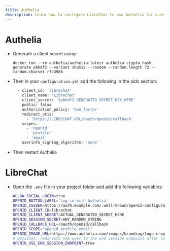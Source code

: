 ```yaml
---
title: Authelia
description: Learn how to configure LibreChat to use Authelia for user authentication.
---
```


# Authelia

- Generate a client secret using:
  ```
  docker run --rm authelia/authelia:latest authelia crypto hash generate pbkdf2 --variant sha512 --random --random.length 72 --random.charset rfc3986
  ```
- Then in your `configuration.yml` add the following in the oidc section:
  ```bash filename="configuration.yml"
    - client_id: 'librechat'
      client_name: 'LibreChat'
      client_secret: '$pbkdf2-GENERATED_SECRET_KEY_HERE'
      public: false
      authorization_policy: 'two_factor'
      redirect_uris:
        - 'https://LIBRECHAT.URL/oauth/openid/callback'
      scopes:
        - 'openid'
        - 'profile'
        - 'email'
      userinfo_signing_algorithm: 'none'
  ```
- Then restart Authelia

# LibreChat

- Open the `.env` file in your project folder and add the following variables:
  ```bash filename=".env"
  ALLOW_SOCIAL_LOGIN=true
  OPENID_BUTTON_LABEL='Log in with Authelia'
  OPENID_ISSUER=https://auth.example.com/.well-known/openid-configuration
  OPENID_CLIENT_ID=librechat
  OPENID_CLIENT_SECRET=ACTUAL_GENERATED_SECRET_HERE
  OPENID_SESSION_SECRET=ANY_RANDOM_STRING
  OPENID_CALLBACK_URL=/oauth/openid/callback
  OPENID_SCOPE="openid profile email"
  OPENID_IMAGE_URL=https://www.authelia.com/images/branding/logo-cropped.png
  # Optional: redirects the user to the end session endpoint after logging out
  OPENID_USE_END_SESSION_ENDPOINT=true
  ```
